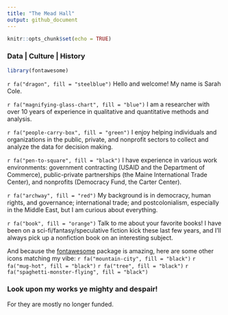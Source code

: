 ```yaml
---
title: "The Mead Hall"
output: github_document
---
```


```r
knitr::opts_chunk$set(echo = TRUE)
```


### Data | Culture | History

```r
library(fontawesome)

```

`r fa("dragon", fill = "steelblue")` Hello and welcome! My name is Sarah Cole.

`r fa("magnifying-glass-chart", fill = "blue")` I am a researcher with over 10 years of experience in qualitative and quantitative methods and analysis.

`r fa("people-carry-box", fill = "green")` I enjoy helping individuals and organizations in the public, private, and nonprofit sectors to collect and analyze the data for decision making.

`r fa("pen-to-square", fill = "black")` I have experience in various work environments: government contracting (USAID and the Department of Commerce), public-private partnerships (the Maine International Trade Center), and nonprofits (Democracy Fund, the Carter Center).

`r fa("archway", fill = "red")` My background is in democracy, human rights, and governance; international trade; and postcolonialism, especially in the Middle East, but I am curious about everything.

`r fa("book", fill = "orange")` Talk to me about your favorite books! I have been on a sci-fi/fantasy/speculative fiction kick these last few years, and I'll always pick up a nonfiction book on an interesting subject.

And because the [fontawesome](https://rstudio.github.io/fontawesome/articles/icon-reference.html) package is amazing, here are some other icons matching my vibe:
`r fa("mountain-city", fill = "black")` `r fa("mug-hot", fill = "black")` `r fa("tree", fill = "black")` `r fa("spaghetti-monster-flying", fill = "black")`


### Look upon my works ye mighty and despair!

For they are mostly no longer funded.
